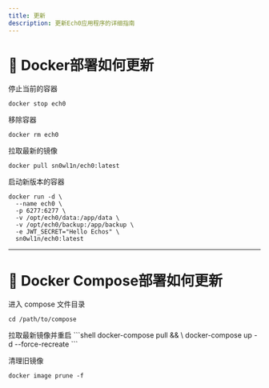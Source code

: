```yaml
---
title: 更新
description: 更新Ech0应用程序的详细指南
---
```



# 🔄 Docker部署如何更新



<Steps>
<Step>

停止当前的容器

```shell
docker stop ech0
```

</Step>


<Step>
移除容器

```shell
docker rm ech0
```
</Step>

<Step>
拉取最新的镜像

```shell
docker pull sn0wl1n/ech0:latest
```

</Step>

<Step>
启动新版本的容器

```shell
docker run -d \
  --name ech0 \
  -p 6277:6277 \
  -v /opt/ech0/data:/app/data \
  -v /opt/ech0/backup:/app/backup \
  -e JWT_SECRET="Hello Echos" \
  sn0wl1n/ech0:latest
```
</Step>
</Steps>

---

# 💎 Docker Compose部署如何更新

<Steps>
<Step>

进入 compose 文件目录
```shell
cd /path/to/compose
```

</Step>
<Step>
拉取最新镜像并重启
```shell
docker-compose pull && \
docker-compose up -d --force-recreate
```
</Step>
<Step>

清理旧镜像 
```shell
docker image prune -f
```
</Step>

</Steps>